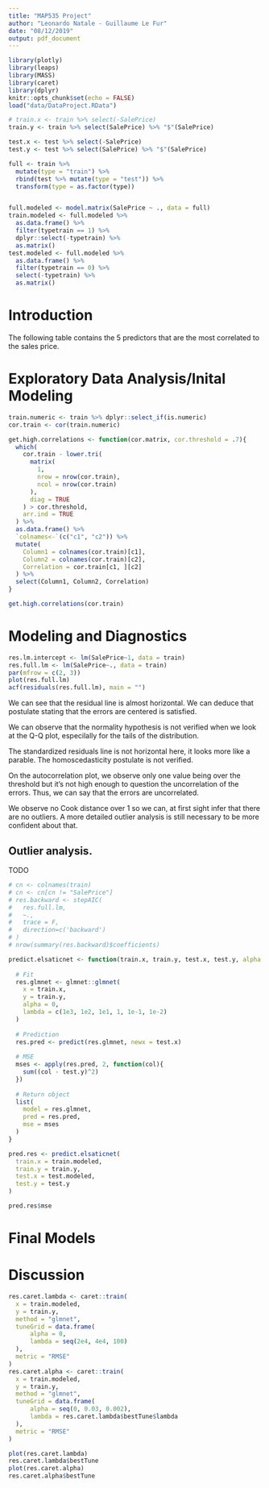 ```yaml
---
title: "MAP535 Project"
author: "Leonardo Natale - Guillaume Le Fur"
date: "08/12/2019"
output: pdf_document
---
```


```r
library(plotly)
library(leaps)
library(MASS)
library(caret)
library(dplyr)
knitr::opts_chunk$set(echo = FALSE)
load("data/DataProject.RData")

# train.x <- train %>% select(-SalePrice)
train.y <- train %>% select(SalePrice) %>% "$"(SalePrice)

test.x <- test %>% select(-SalePrice)
test.y <- test %>% select(SalePrice) %>% "$"(SalePrice)

full <- train %>% 
  mutate(type = "train") %>%
  rbind(test %>% mutate(type = "test")) %>% 
  transform(type = as.factor(type))


full.modeled <- model.matrix(SalePrice ~ ., data = full)
train.modeled <- full.modeled %>%
  as.data.frame() %>% 
  filter(typetrain == 1) %>% 
  dplyr::select(-typetrain) %>% 
  as.matrix()
test.modeled <- full.modeled %>%
  as.data.frame() %>% 
  filter(typetrain == 0) %>%
  select(-typetrain) %>% 
  as.matrix()
```

# Introduction

The following table contains the 5 predictors that are the most correlated to the sales price.

# Exploratory Data Analysis/Inital Modeling

```r
train.numeric <- train %>% dplyr::select_if(is.numeric)
cor.train <- cor(train.numeric)

get.high.correlations <- function(cor.matrix, cor.threshold = .7){
  which(
    cor.train - lower.tri(
      matrix(
        1, 
        nrow = nrow(cor.train),
        ncol = nrow(cor.train)
      ), 
      diag = TRUE
    ) > cor.threshold,
    arr.ind = TRUE
  ) %>%
  as.data.frame() %>% 
  `colnames<-`(c("c1", "c2")) %>% 
  mutate(
    Column1 = colnames(cor.train)[c1],
    Column2 = colnames(cor.train)[c2],
    Correlation = cor.train[c1, ][c2]
  ) %>% 
  select(Column1, Column2, Correlation)
}

get.high.correlations(cor.train)
```

# Modeling and Diagnostics

```r
res.lm.intercept <- lm(SalePrice~1, data = train)
res.full.lm <- lm(SalePrice~., data = train)
par(mfrow = c(2, 3))
plot(res.full.lm)
acf(residuals(res.full.lm), main = "")
```

We can see that the residual line is almost horizontal. We can deduce that postulate stating that the errors are centered is satisfied.

We can observe that the normality hypothesis is not verified when we look at the Q-Q plot, especilally for the tails of the distribution.

The standardized residuals line is not horizontal here, it looks more like a parable. The homoscedasticity postulate is not verified.

On the autocorrelation plot, we observe only one value being over the threshold but it's not high enough to question the uncorrelation of the errors. Thus, we can say that the errors are uncorrelated.

We observe no Cook distance over 1 so we can, at first sight infer that there are no outliers. A more detailed outlier analysis is still necessary to be more confident about that.

## Outlier analysis.

TODO



```r
# cn <- colnames(train)
# cn <- cn[cn != "SalePrice"]
# res.backward <- stepAIC(
#   res.full.lm, 
#   ~.,
#   trace = F,
#   direction=c('backward')
# )
# nrow(summary(res.backward)$coefficients)
```

```r
predict.elsaticnet <- function(train.x, train.y, test.x, test.y, alpha = 0, lambda = c(1e3, 1e2, 1e1, 1, 1e-1, 1e-2)){
  
  # Fit
  res.glmnet <- glmnet::glmnet(
    x = train.x,
    y = train.y,
    alpha = 0,
    lambda = c(1e3, 1e2, 1e1, 1, 1e-1, 1e-2)
  )
  
  # Prediction
  res.pred <- predict(res.glmnet, newx = test.x)
  
  # MSE
  mses <- apply(res.pred, 2, function(col){
    sum((col - test.y)^2)
  })
  
  # Return object
  list(
    model = res.glmnet,
    pred = res.pred,
    mse = mses
  )
}

pred.res <- predict.elsaticnet(
  train.x = train.modeled, 
  train.y = train.y, 
  test.x = test.modeled, 
  test.y = test.y
)

pred.res$mse
```


# Final Models



# Discussion

```r
res.caret.lambda <- caret::train(
  x = train.modeled,
  y = train.y,
  method = "glmnet",
  tuneGrid = data.frame(
      alpha = 0,
      lambda = seq(2e4, 4e4, 100)
  ),
  metric = "RMSE"
)
res.caret.alpha <- caret::train(
  x = train.modeled,
  y = train.y,
  method = "glmnet",
  tuneGrid = data.frame(
      alpha = seq(0, 0.03, 0.002),
      lambda = res.caret.lambda$bestTune$lambda
  ),
  metric = "RMSE"
)
```

```r
plot(res.caret.lambda)
res.caret.lambda$bestTune
plot(res.caret.alpha)
res.caret.alpha$bestTune
```

